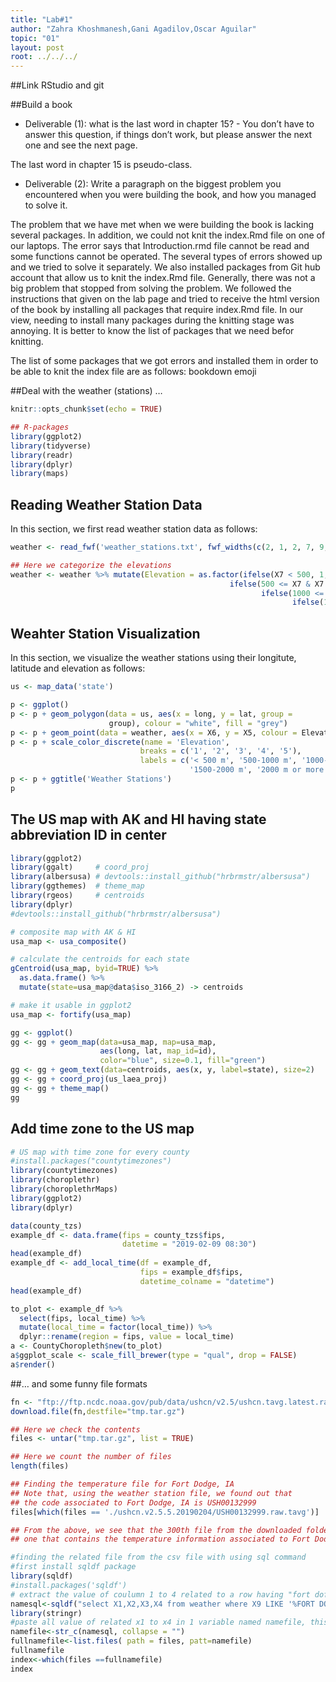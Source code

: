 ```yaml
---
title: "Lab#1"
author: "Zahra Khoshmanesh,Gani Agadilov,Oscar Aguilar"
topic: "01"
layout: post
root: ../../../
---
```

##Link RStudio and git

##Build a book

* Deliverable (1): what is the last word in chapter 15? - You don't have to answer this question, if things don't work, but please answer the next one and see the next page.

The last word in chapter 15 is pseudo-class. 

* Deliverable (2): Write a paragraph on the biggest problem you encountered when you were building the book, and how you managed to solve it.

The problem that we have met when we were building the book is lacking several packages. 
In addition, we could not knit the index.Rmd file on one of our laptops. The error says that
 Introduction.rmd file cannot be read and some functions cannot be operated. The several types
 of errors showed up and we tried to solve it separately. We also installed packages from 
Git hub account that allow us to knit the index.Rmd file. Generally, there was not a big problem that  stopped from solving the problem. We followed the instructions that given on the lab page and tried to receive the html version of the book by installing all packages that require index.Rmd file.
In our view, needing to install many packages during the knitting stage was annoying. 
It is better to know the list of packages that we need befor knitting.

The list of some packages that we got errors and installed them in order to be able to knit the index file are as follows:
bookdown
emoji


##Deal with the weather (stations) ...

```r
knitr::opts_chunk$set(echo = TRUE)

## R-packages
library(ggplot2)
library(tidyverse)
library(readr)
library(dplyr)
library(maps)
```

## Reading Weather Station Data

In this section, we first read weather station data as follows:

```r
weather <- read_fwf('weather_stations.txt', fwf_widths(c(2, 1, 2, 7, 9, 10, 6, 3, 31, 7, 7, 7, 3)))

## Here we categorize the elevations
weather <- weather %>% mutate(Elevation = as.factor(ifelse(X7 < 500, 1,
                                                 ifelse(500 <= X7 & X7 < 1000, 2, 
                                                        ifelse(1000 <= X7 & X7 < 1500, 3, 
                                                               ifelse(1500 <= X7 & X7 < 2000, 4, 5))))))

```

## Weahter Station Visualization

In this section, we visualize the weather stations using their longitute, latitude and elevation as follows:

```r
us <- map_data('state')

p <- ggplot()
p <- p + geom_polygon(data = us, aes(x = long, y = lat, group = 
                      group), colour = "white", fill = "grey")
p <- p + geom_point(data = weather, aes(x = X6, y = X5, colour = Elevation)) + theme(legend.position = "right")
p <- p + scale_color_discrete(name = 'Elevation',
                             breaks = c('1', '2', '3', '4', '5'),
                             labels = c('< 500 m', '500-1000 m', '1000-1500 m', 
                                        '1500-2000 m', '2000 m or more'))
p <- p + ggtitle('Weather Stations')
p
```
## The US map  with AK and HI having state abbreviation ID in center

```r

library(ggplot2)   
library(ggalt)     # coord_proj
library(albersusa) # devtools::install_github("hrbrmstr/albersusa")
library(ggthemes)  # theme_map
library(rgeos)     # centroids
library(dplyr)
#devtools::install_github("hrbrmstr/albersusa")

# composite map with AK & HI
usa_map <- usa_composite()

# calculate the centroids for each state
gCentroid(usa_map, byid=TRUE) %>% 
  as.data.frame() %>% 
  mutate(state=usa_map@data$iso_3166_2) -> centroids

# make it usable in ggplot2
usa_map <- fortify(usa_map)

gg <- ggplot()
gg <- gg + geom_map(data=usa_map, map=usa_map,
                    aes(long, lat, map_id=id),
                    color="blue", size=0.1, fill="green")
gg <- gg + geom_text(data=centroids, aes(x, y, label=state), size=2)
gg <- gg + coord_proj(us_laea_proj)
gg <- gg + theme_map()
gg

```
## Add time zone to the US map
```r

# US map with time zone for every county
#install.packages("countytimezones")
library(countytimezones)
library(choroplethr)
library(choroplethrMaps)
library(ggplot2)
library(dplyr)

data(county_tzs)
example_df <- data.frame(fips = county_tzs$fips,
                         datetime = "2019-02-09 08:30")
head(example_df)
example_df <- add_local_time(df = example_df,
                             fips = example_df$fips,
                             datetime_colname = "datetime")
head(example_df)

to_plot <- example_df %>%
  select(fips, local_time) %>%
  mutate(local_time = factor(local_time)) %>%
  dplyr::rename(region = fips, value = local_time)
a <- CountyChoropleth$new(to_plot)
a$ggplot_scale <- scale_fill_brewer(type = "qual", drop = FALSE)
a$render()


```
##... and some funny file formats

```r
fn <- "ftp://ftp.ncdc.noaa.gov/pub/data/ushcn/v2.5/ushcn.tavg.latest.raw.tar.gz"
download.file(fn,destfile="tmp.tar.gz")

## Here we check the contents
files <- untar("tmp.tar.gz", list = TRUE) 

## Here we count the number of files
length(files)

## Finding the temperature file for Fort Dodge, IA
## Note that, using the weather station file, we found out that 
## the code associated to Fort Dodge, IA is USH00132999
files[which(files == './ushcn.v2.5.5.20190204/USH00132999.raw.tavg')]

## From the above, we see that the 300th file from the downloaded folder is the 
## one that contains the temperature information associated to Fort Dodge, IA.

#finding the related file from the csv file with using sql command
#first install sqldf package
library(sqldf)
#install.packages('sqldf')
# extract the value of coulumn 1 to 4 related to a row having "fort dofge"
namesql<-sqldf("select X1,X2,X3,X4 from weather where X9 LIKE '%FORT DODGE%'")
library(stringr)
#paste all value of related x1 to x4 in 1 variable named namefile, this variable having the name of file we are interested
namefile<-str_c(namesql, collapse = "")
fullnamefile<-list.files( path = files, patt=namefile)
fullnamefile
index<-which(files ==fullnamefile)
index
```
